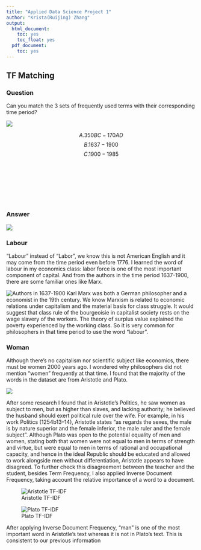 ```yaml
---
title: "Applied Data Science Project 1"
author: "Krista(Ruijing) Zhang"
output:
  html_document:
    toc: yes
    toc_float: yes
  pdf_document:
    toc: yes
---
```



## TF Matching


### Question


Can you match the 3 sets of frequently used terms with their corresponding time period?


![](total.jpg)
\



$$A. 350BC-170AD$$    $$B. 1637-1900$$           $$C. 1900-1985$$
\



\



\




\




### Answer

![](answer.jpg)


### Labour

"Labour" instead of "Labor", we know this is not American English and it may come from the time period even before 1776. I learned the word of labour in my economics class: labor force is one of the most important component of capital. And from the authors in the time period 1637-1900, there are some familiar ones like Marx. 

![Authors in 1637-1900](bb.png)
Karl Marx was both a German philosopher and a economist in the 19th century. We know Marxism is related to economic relations under capitalism and the material basis for class struggle. It would suggest that class rule of the bourgeoisie in capitalist society rests on the wage slavery of the workers. The theory of surplus value explained the poverty experienced by the working class. So it is very common for philosophers in that time period to use the word "labour".



### Woman



Although there's no capitalism nor scientific subject like economics, there must be women 2000 years ago. I wondered why philosophers did not mention "women" frequently at that time. I found that the majority of the words in the dataset are from Aristotle and Plato.


![](totalWord.png)


After some research I found that in Aristotle's Politics, he saw women as subject to men, but as higher than slaves, and lacking authority; he believed the husband should exert political rule over the wife. For example, in his work Politics (1254b13–14), Aristotle states "as regards the sexes, the male is by nature superior and the female inferior, the male ruler and the female subject". Although Plato was open to the potential equality of men and women, stating both that women were not equal to men in terms of strength and virtue, but were equal to men in terms of rational and occupational capacity, and hence in the ideal Republic should be educated and allowed to work alongside men without differentiation, Aristotle appears to have disagreed. To further check this disagreement between the teacher and the student, besides Term Frequency, I also applied Inverse Document Frequency, taking account the relative importance of a word to a document.



![Aristotle TF-IDF](aris.png)


![Plato TF-IDF](platott.png)

After applying Inverse Document Frequency, "man" is one of the most important word in Aristotle's text whereas it is not in Plato's text. This is consistent to our previous information








